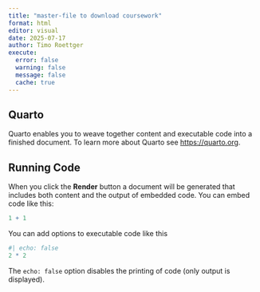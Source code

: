 ```yaml
---
title: "master-file to download coursework"
format: html
editor: visual
date: 2025-07-17
author: Timo Roettger
execute:
  error: false
  warning: false
  message: false
  cache: true
---
```



## Quarto

Quarto enables you to weave together content and executable code into a finished document. To learn more about Quarto see <https://quarto.org>.

## Running Code

When you click the **Render** button a document will be generated that includes both content and the output of embedded code. You can embed code like this:

```r
1 + 1
```

You can add options to executable code like this

```r
#| echo: false
2 * 2
```

The `echo: false` option disables the printing of code (only output is displayed).
